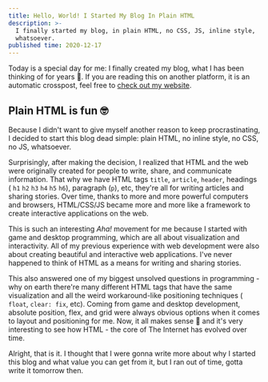 ```yaml
---
title: Hello, World! I Started My Blog In Plain HTML
description: >-
  I finally started my blog, in plain HTML, no CSS, JS, inline style,
  whatsoever.
published time: 2020-12-17
---
```


Today is a special day for me: I finally created my blog, what I has been
thinking of for years 🎉. If you are reading this on another platform, it is an
automatic crosspost, feel free to [check out my website].

## Plain HTML is fun 🤓

Because I didn't want to give myself another reason to keep procrastinating, I
decided to start this blog dead simple: plain HTML, no inline style, no CSS, no
JS, whatsoever.

Surprisingly, after making the decision, I realized that HTML and the web were
originally created for people to write, share, and communicate information. That
why we have HTML tags `title`, `article`, `header`, headings ( `h1` `h2` `h3`
`h4` `h5` `h6`), paragraph (`p`), etc, they're all for writing articles and
sharing stories. Over time, thanks to more and more powerful computers and
browsers, HTML/CSS/JS became more and more like a framework to create
interactive applications on the web.

This is such an interesting _Aha!_ movement for me because I started with game
and desktop programming, which are all about visualization and interactivity.
All of my previous experience with web development were also about creating
beautiful and interactive web applications. I've never happened to think of HTML
as a means for writing and sharing stories.

This also answered one of my biggest unsolved questions in programming - why on
earth there're many different HTML tags that have the same visualization and all
the weird workaround-like positioning techniques ( `float`, `clear: fix`, etc).
Coming from game and desktop development, absolute position, flex, and grid were
always obvious options when it comes to layout and positioning for me. Now, it
all makes sense 🤯 and it's very interesting to see how HTML - the core of The
Internet has evolved over time.

Alright, that is it. I thought that I were gonna write more about why I started
this blog and what value you can get from it, but I ran out of time, gotta write
it tomorrow then.

<!-- Links -->

[check out my website]: https://phuctm97.com
